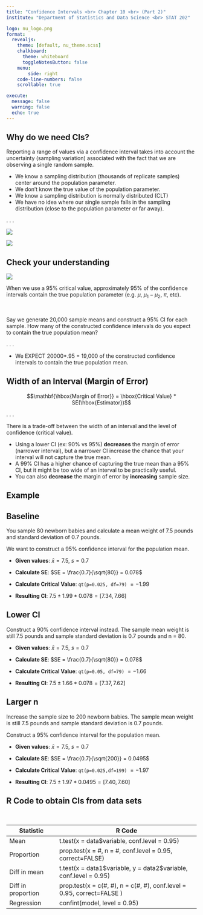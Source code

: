 ```yaml
---
title: "Confidence Intervals <br> Chapter 10 <br> (Part 2)"
institute: "Department of Statistics and Data Science <br> STAT 202"

logo: nu_logo.png
format: 
  revealjs:
    theme: [default, nu_theme.scss]
    chalkboard:
      theme: whiteboard
      toggleNotesButton: false
    menu:
        side: right
    code-line-numbers: false
    scrollable: true

execute:
  message: false
  warning: false
  echo: true
---
```


## Why do we need CIs? {.smaller}

Reporting a range of values via a confidence interval takes into account the uncertainty (sampling variation) associated with the fact that we are observing a single random sample.

::: incremental
-   We know a sampling distribution (thousands of replicate samples) center around the population parameter.
-   We don't know the true value of the population parameter.
-   We know a sampling distribution is normally distributed (CLT)
-   We have no idea where our single sample falls in the sampling distribution (close to the population parameter or far away).
:::

. . .

::: {layout="[45,45]"}
![](images_lecture/sampling_dist.png)

![](images_lecture/sample_CI.png)
:::

## Check your understanding

::: {.absolute top="0%" left="90%" width="100"}
![](images_lecture/participate_icon.png)
:::

When we use a $95\%$ critical value, approximately $95\%$ of the confidence intervals contain the true population parameter (e.g. $\mu$, $\mu_1 - \mu_2$, $\pi$, etc).

<br>

Say we generate 20,000 sample means and construct a 95% CI for each sample. How many of the constructed confidence intervals do you expect to contain the true population mean?

. . .

-   We EXPECT 20000\*.95 = 19,000 of the constructed confidence intervals to contain the true population mean.

## Width of an Interval (Margin of Error) {.smaller}

$$\mathbf{\hbox{Margin of Error}} = \hbox{Critical  Value} * SE(\hbox{Estimator})$$

. . .

There is a trade-off between the width of an interval and the level of confidence (critical value).

::: incremental
-   Using a lower CI (ex: 90% vs 95%) **decreases** the margin of error (narrower interval), but a narrower CI increase the chance that your interval will not capture the true mean.
-   A 99% CI has a higher chance of capturing the true mean than a 95% CI, but it might be too wide of an interval to be practically useful.
-   You can also **decrease** the margin of error by **increasing** sample size.
:::

## Example {.smaller}

::: panel-tabset
## Baseline

You sample 80 newborn babies and calculate a mean weight of 7.5 pounds and standard deviation of 0.7 pounds.

We want to construct a 95% confidence interval for the population mean.

::: incremental
-   **Given values**: $\bar{x} = 7.5$, $s = 0.7$

-   **Calculate SE**: $SE = \frac{0.7}{\sqrt{80}} = 0.078$

-   **Calculate Critical Value**: `qt(p=0.025, df=79)` $= -1.99$

-   **Resulting CI**: $7.5 \pm 1.99*0.078 = [7.34, 7.66]$
:::

## Lower CI

Construct a 90% confidence interval instead. The sample mean weight is still 7.5 pounds and sample standard deviation is 0.7 pounds and n = 80.

::: incremental
-   **Given values**: $\bar{x} = 7.5$, $s = 0.7$

-   **Calculate SE**: $SE = \frac{0.7}{\sqrt{80}} = 0.078$

-   **Calculate Critical Value**: `qt(p=0.05, df=79)` $= -1.66$

-   **Resulting CI**: $7.5 \pm 1.66*0.078 = [7.37, 7.62]$
:::

## Larger n

Increase the sample size to 200 newborn babies. The sample mean weight is still 7.5 pounds and sample standard deviation is 0.7 pounds.

Construct a 95% confidence interval for the population mean.

::: incremental
-   **Given values**: $\bar{x} = 7.5$, $s = 0.7$

-   **Calculate SE**: $SE = \frac{0.7}{\sqrt{200}} = 0.0495$

-   **Calculate Critical Value**: `qt(p=0.025,df=199)` $= -1.97$

-   **Resulting CI**: $7.5 \pm 1.97*0.0495 = [7.40, 7.60]$
:::
:::

## R Code to obtain CIs from data sets {.smaller}

<br>

| Statistic          | R Code                                                                 |
|-------------------|-----------------------------------------------------|
| Mean               | t.test(x = data\$variable, conf.level = 0.95)                          |
| Proportion         | prop.test(x = #, n = #, conf.level = 0.95, correct=FALSE)              |
| Diff in mean       | t.test(x = data1\$variable, y = data2\$variable, conf.level = 0.95)    |
| Diff in proportion | prop.test(x = c(#, #), n = c(#, #), conf.level = 0.95, correct=FALSE ) |
| Regression         | confint(model, level = 0.95)                                           |
